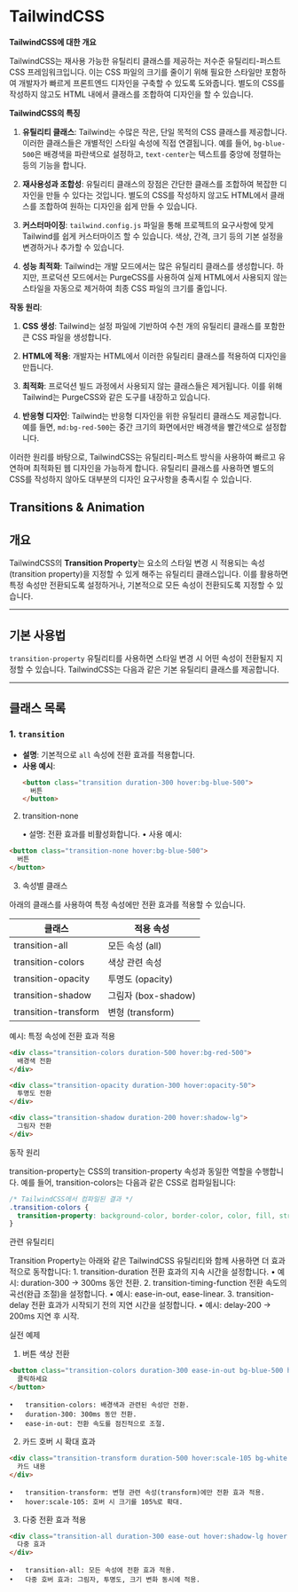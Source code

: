 # TailwindCSS

**TailwindCSS에 대한 개요**

TailwindCSS는 재사용 가능한 유틸리티 클래스를 제공하는 저수준 유틸리티-퍼스트 CSS 프레임워크입니다. 이는 CSS 파일의 크기를 줄이기 위해 필요한 스타일만 포함하여 개발자가 빠르게 프론트엔드 디자인을 구축할 수 있도록 도와줍니다. 별도의 CSS를 작성하지 않고도 HTML 내에서 클래스를 조합하여 디자인을 할 수 있습니다.

**TailwindCSS의 특징**

1. **유틸리티 클래스**: Tailwind는 수많은 작은, 단일 목적의 CSS 클래스를 제공합니다. 이러한 클래스들은 개별적인 스타일 속성에 직접 연결됩니다. 예를 들어, `bg-blue-500`은 배경색을 파란색으로 설정하고, `text-center`는 텍스트를 중앙에 정렬하는 등의 기능을 합니다.

2. **재사용성과 조합성**: 유틸리티 클래스의 장점은 간단한 클래스를 조합하여 복잡한 디자인을 만들 수 있다는 것입니다. 별도의 CSS를 작성하지 않고도 HTML에서 클래스를 조합하여 원하는 디자인을 쉽게 만들 수 있습니다.

3. **커스터마이징**: `tailwind.config.js` 파일을 통해 프로젝트의 요구사항에 맞게 Tailwind를 쉽게 커스터마이즈 할 수 있습니다. 색상, 간격, 크기 등의 기본 설정을 변경하거나 추가할 수 있습니다.

4. **성능 최적화**: Tailwind는 개발 모드에서는 많은 유틸리티 클래스를 생성합니다. 하지만, 프로덕션 모드에서는 PurgeCSS를 사용하여 실제 HTML에서 사용되지 않는 스타일을 자동으로 제거하여 최종 CSS 파일의 크기를 줄입니다.

**작동 원리**:

1. **CSS 생성**: Tailwind는 설정 파일에 기반하여 수천 개의 유틸리티 클래스를 포함한 큰 CSS 파일을 생성합니다.

2. **HTML에 적용**: 개발자는 HTML에서 이러한 유틸리티 클래스를 적용하여 디자인을 만듭니다.

3. **최적화**: 프로덕션 빌드 과정에서 사용되지 않는 클래스들은 제거됩니다. 이를 위해 Tailwind는 PurgeCSS와 같은 도구를 내장하고 있습니다.

4. **반응형 디자인**: Tailwind는 반응형 디자인을 위한 유틸리티 클래스도 제공합니다. 예를 들면, `md:bg-red-500`는 중간 크기의 화면에서만 배경색을 빨간색으로 설정합니다.

이러한 원리를 바탕으로, TailwindCSS는 유틸리티-퍼스트 방식을 사용하여 빠르고 유연하며 최적화된 웹 디자인을 가능하게 합니다. 유틸리티 클래스를 사용하면 별도의 CSS를 작성하지 않아도 대부분의 디자인 요구사항을 충족시킬 수 있습니다.

## Transitions & Animation

## 개요
TailwindCSS의 **Transition Property**는 요소의 스타일 변경 시 적용되는 속성(transition property)을 지정할 수 있게 해주는 유틸리티 클래스입니다. 이를 활용하면 특정 속성만 전환되도록 설정하거나, 기본적으로 모든 속성이 전환되도록 지정할 수 있습니다.

---

## 기본 사용법
`transition-property` 유틸리티를 사용하면 스타일 변경 시 어떤 속성이 전환될지 지정할 수 있습니다. TailwindCSS는 다음과 같은 기본 유틸리티 클래스를 제공합니다.

---

## 클래스 목록

### 1. `transition`
- **설명**: 기본적으로 `all` 속성에 전환 효과를 적용합니다.
- **사용 예시**:
  ```html
  <button class="transition duration-300 hover:bg-blue-500">
    버튼
  </button>
  ```

2. transition-none

	•	설명: 전환 효과를 비활성화합니다.
	•	사용 예시:

```html
<button class="transition-none hover:bg-blue-500">
  버튼
</button>
```

3. 속성별 클래스

아래의 클래스를 사용하여 특정 속성에만 전환 효과를 적용할 수 있습니다.

|클래스|적용 속성|
|---|---|
|transition-all|모든 속성 (all)|
|transition-colors|색상 관련 속성|
|transition-opacity|투명도 (opacity)|
|transition-shadow|그림자 (box-shadow)| 
|transition-transform|변형 (transform)|

예시: 특정 속성에 전환 효과 적용

```html
<div class="transition-colors duration-500 hover:bg-red-500">
  배경색 전환
</div>

<div class="transition-opacity duration-300 hover:opacity-50">
  투명도 전환
</div>

<div class="transition-shadow duration-200 hover:shadow-lg">
  그림자 전환
</div>
```
동작 원리

transition-property는 CSS의 transition-property 속성과 동일한 역할을 수행합니다.
예를 들어, transition-colors는 다음과 같은 CSS로 컴파일됩니다:
```css
/* TailwindCSS에서 컴파일된 결과 */
.transition-colors {
  transition-property: background-color, border-color, color, fill, stroke;
}
```

관련 유틸리티

Transition Property는 아래와 같은 TailwindCSS 유틸리티와 함께 사용하면 더 효과적으로 동작합니다:
	1.	transition-duration
전환 효과의 지속 시간을 설정합니다.
	•	예시: duration-300 → 300ms 동안 전환.
	2.	transition-timing-function
전환 속도의 곡선(완급 조절)을 설정합니다.
	•	예시: ease-in-out, ease-linear.
	3.	transition-delay
전환 효과가 시작되기 전의 지연 시간을 설정합니다.
	•	예시: delay-200 → 200ms 지연 후 시작.

실전 예제

1. 버튼 색상 전환

```html
<button class="transition-colors duration-300 ease-in-out bg-blue-500 hover:bg-green-500 text-white px-4 py-2 rounded">
  클릭하세요
</button>
```
	•	transition-colors: 배경색과 관련된 속성만 전환.
	•	duration-300: 300ms 동안 전환.
	•	ease-in-out: 전환 속도를 점진적으로 조절.

2. 카드 호버 시 확대 효과

```html
<div class="transition-transform duration-500 hover:scale-105 bg-white shadow-lg rounded-lg p-4">
  카드 내용
</div>
```
	•	transition-transform: 변형 관련 속성(transform)에만 전환 효과 적용.
	•	hover:scale-105: 호버 시 크기를 105%로 확대.

3. 다중 전환 효과 적용

```html
<div class="transition-all duration-300 ease-out hover:shadow-lg hover:opacity-80 hover:scale-105">
  다중 효과
</div>
```
	•	transition-all: 모든 속성에 전환 효과 적용.
	•	다중 호버 효과: 그림자, 투명도, 크기 변화 동시에 적용.

